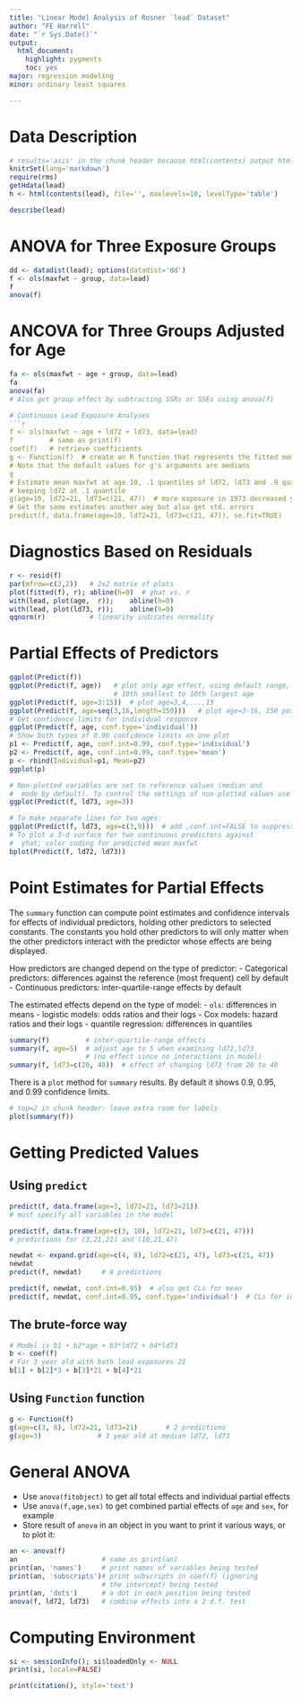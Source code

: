 ```yaml
---
title: "Linear Model Analysis of Rosner `lead` Dataset"
author: "FE Harrell"
date: "`r Sys.Date()`"
output:
  html_document:
    highlight: pygments
    toc: yes
major: regression modeling
minor: ordinary least squares

---
```

# Data Description
```r
# results='asis' in the chunk header because html(contents) output html directly
knitrSet(lang='markdown')
require(rms)
getHdata(lead)
h <- html(contents(lead), file='', maxlevels=10, levelType='table')
```
```r
describe(lead)
```

# ANOVA for Three Exposure Groups
```r
dd <- datadist(lead); options(datadist='dd')
f <- ols(maxfwt ~ group, data=lead)
f
anova(f)
```

# ANCOVA for Three Groups Adjusted for Age
```r
fa <- ols(maxfwt ~ age + group, data=lead)
fa
anova(fa)
# Also get group effect by subtracting SSRs or SSEs using anova(f)

# Continuous Lead Exposure Analyses
```r
f <- ols(maxfwt ~ age + ld72 + ld73, data=lead)
f         # same as print(f)
coef(f)   # retrieve coefficients
g <- Function(f)  # create an R function that represents the fitted model
# Note that the default values for g's arguments are medians
g
# Estimate mean maxfwt at age 10, .1 quantiles of ld72, ld73 and .9 quantile of ld73
# keeping ld72 at .1 quantile
g(age=10, ld72=21, ld73=c(21, 47))  # more exposure in 1973 decreased y by 6
# Get the same estimates another way but also get std. errors
predict(f, data.frame(age=10, ld72=21, ld73=c(21, 47)), se.fit=TRUE)
```

# Diagnostics Based on Residuals
```r
r <- resid(f)
par(mfrow=c(2,2))   # 2x2 matrix of plots
plot(fitted(f), r); abline(h=0)  # yhat vs. r
with(lead, plot(age,  r));    abline(h=0)
with(lead, plot(ld73, r));    abline(h=0)
qqnorm(r)           # linearity indicates normality
```

# Partial Effects of Predictors
```r
ggplot(Predict(f))
ggplot(Predict(f, age))   # plot only age effect, using default range,
                          # 10th smallest to 10th largest age
ggplot(Predict(f, age=3:15))  # plot age=3,4,...,15
ggplot(Predict(f, age=seq(3,16,length=150)))   # plot age=3-16, 150 points
# Get confidence limits for individual response
ggplot(Predict(f, age, conf.type='individual'))
# Show both types of 0.99 confidence limits on one plot
p1 <- Predict(f, age, conf.int=0.99, conf.type='individual')
p2 <- Predict(f, age, conf.int=0.99, conf.type='mean')
p <- rbind(Individual=p1, Mean=p2)
ggplot(p)

# Non-plotted variables are set to reference values (median and
#  mode by default). To control the settings of non-plotted values use e.g.
ggplot(Predict(f, ld73, age=3))

# To make separate lines for two ages:
ggplot(Predict(f, ld73, age=c(3,9)))  # add ,conf.int=FALSE to suppress conf. bands
# To plot a 3-d surface for two continuous predictors against
#  yhat; color coding for predicted mean maxfwt
bplot(Predict(f, ld72, ld73))
```

# Point Estimates for Partial Effects
The `summary` function can compute point estimates and confidence
intervals for effects of individual predictors, holding other
predictors to selected constants.  The constants you hold other
predictors to will only matter when the other predictors interact with
the predictor whose effects are being displayed.

How predictors are changed depend on the type of predictor:
- Categorical predictors: differences against the reference (most
  frequent) cell by default
- Continuous predictors: inter-quartile-range effects by default

The estimated effects depend on the type of model:
- `ols`: differences in means
- logistic models: odds ratios and their logs
- Cox models: hazard ratios and their logs
- quantile regression: differences in quantiles

```r
summary(f)         # inter-quartile-range effects
summary(f, age=5)  # adjust age to 5 when examining ld72,ld73
                   # (no effect since no interactions in model)
summary(f, ld73=c(20, 40))  # effect of changing ld73 from 20 to 40
```
There is a `plot` method for `summary` results.  By default it
shows 0.9, 0.95, and 0.99 confidence limits.
```r
# top=2 in chunk header: leave extra room for labels
plot(summary(f))
```

# Getting Predicted Values
## Using `predict`
```r
predict(f, data.frame(age=3, ld72=21, ld73=21))
# must specify all variables in the model

predict(f, data.frame(age=c(3, 10), ld72=21, ld73=c(21, 47)))
# predictions for (3,21,21) and (10,21,47)

newdat <- expand.grid(age=c(4, 8), ld72=c(21, 47), ld73=c(21, 47))
newdat
predict(f, newdat)     # 8 predictions

predict(f, newdat, conf.int=0.95)  # also get CLs for mean
predict(f, newdat, conf.int=0.95, conf.type='individual')  # CLs for indiv.
```
## The brute-force way
```r
# Model is b1 + b2*age + b3*ld72 + b4*ld73
b <- coef(f)
# For 3 year old with both lead exposures 21
b[1] + b[2]*3 + b[3]*21 + b[4]*21
```

## Using `Function` function
```r
g <- Function(f)
g(age=c(3, 8), ld72=21, ld73=21)       # 2 predictions
g(age=3)              # 3 year old at median ld72, ld73
```

# General ANOVA
- Use `anova(fitobject)` to get all total effects and
  individual partial effects
- Use `anova(f,age,sex)` to get combined partial effects of
  `age` and `sex`, for example
- Store result of `anova` in an object in you want to print it
  various ways, or to plot it:
  
```r
an <- anova(f)
an                     # same as print(an)
print(an, 'names')     # print names of variables being tested
print(an, 'subscripts')# print subscripts in coef(f) (ignoring
                       # the intercept) being tested
print(an, 'dots')      # a dot in each position being tested
anova(f, ld72, ld73)   # combine effects into a 2 d.f. test
```

# Computing Environment
```r
si <- sessionInfo(); si$loadedOnly <- NULL
print(si, locale=FALSE)
```
```r
print(citation(), style='text')
```
